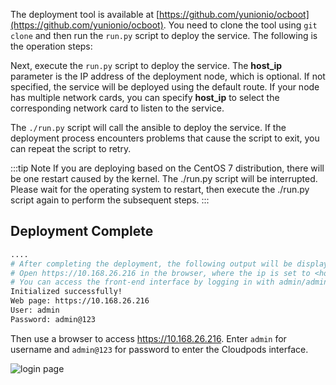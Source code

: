 
The deployment tool is available at [https://github.com/yunionio/ocboot](https://github.com/yunionio/ocboot). You need to clone the tool using `git clone` and then run the `run.py` script to deploy the service. The following is the operation steps:

<OcbootClone />

Next, execute the `run.py` script to deploy the service. The **host_ip** parameter is the IP address of the deployment node, which is optional. If not specified, the service will be deployed using the default route. If your node has multiple network cards, you can specify **host_ip** to select the corresponding network card to listen to the service.


<OcbootRun productVersion={props.productVersion} />

The `./run.py` script will call the ansible to deploy the service. If the deployment process encounters problems that cause the script to exit, you can repeat the script to retry.

:::tip Note
If you are deploying based on the CentOS 7 distribution, there will be one restart caused by the kernel. The ./run.py script will be interrupted. Please wait for the operating system to restart, then execute the ./run.py script again to perform the subsequent steps.
:::

## Deployment Complete

```bash
....
# After completing the deployment, the following output will be displayed, indicating a successful run
# Open https://10.168.26.216 in the browser, where the ip is set to <host_ip>
# You can access the front-end interface by logging in with admin/admin@123
Initialized successfully!
Web page: https://10.168.26.216
User: admin
Password: admin@123
```

Then use a browser to access https://10.168.26.216. Enter `admin` for username and `admin@123` for password to enter the Cloudpods interface.

![login page](../images/index.png)